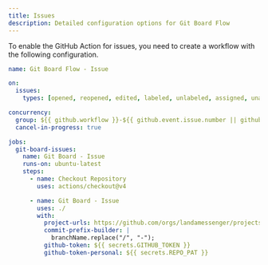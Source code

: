 ```yaml
---
title: Issues
description: Detailed configuration options for Git Board Flow
---
```


To enable the GitHub Action for issues, you need to create a workflow with the following configuration.

```yml
name: Git Board Flow - Issue

on:
  issues:
    types: [opened, reopened, edited, labeled, unlabeled, assigned, unassigned]

concurrency:
  group: ${{ github.workflow }}-${{ github.event.issue.number || github.ref }}
  cancel-in-progress: true

jobs:
  git-board-issues:
    name: Git Board - Issue
    runs-on: ubuntu-latest
    steps:
      - name: Checkout Repository
        uses: actions/checkout@v4

      - name: Git Board - Issue
        uses: ./
        with:
          project-urls: https://github.com/orgs/landamessenger/projects/2
          commit-prefix-builder: |
            branchName.replace("/", "-");
          github-token: ${{ secrets.GITHUB_TOKEN }}
          github-token-personal: ${{ secrets.REPO_PAT }}
```

